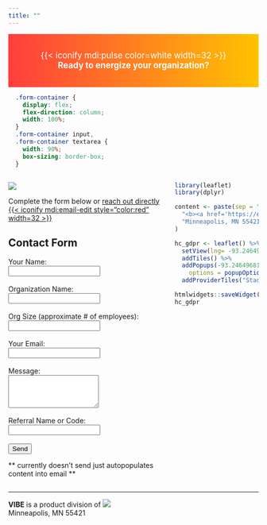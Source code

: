 ```yaml
---
title: ""
---
```


<div style="background:linear-gradient(90deg,#ff3d3d,#ffc300);padding:1em;text-align:center;color:white;font-size:1.2em;">
{{< iconify mdi:pulse color=white width=32 >}}  
**Ready to energize your organization?**
</div> 

```css
  .form-container {
    display: flex;
    flex-direction: column;
    width: 100%;
  }
  .form-container input,
  .form-container textarea {
    width: 90%;
    box-sizing: border-box;
  }
```


::: {.columns}
::: {.column width="65%"}

![](img/call-back.webp)

Complete the form below or [reach out directly {{< iconify mdi:email-edit style="color:red" width=32 >}}](mailto:jtkulas@ergreports.com)

## Contact Form {#contact}

```{=html}
<div class="form-container">
  <form action="/submit-form" method="POST" enctype="multipart/form-data">
    <label for="name">Your Name:</label><br>
    <input type="text" id="name" name="name" required><br><br>
    <label for="org">Organization Name:</label><br>
    <input type="text" id="org" name="organization" required><br><br>
    <label for="siz">Org Size (approximate # of employees):</label><br>
    <input type="text" id="siz" name="size" required><br><br>
    <label for="email">Your Email:</label><br>
    <input type="email" id="email" name="email" required><br><br>
    <label for="message">Message:</label><br>
    <textarea id="message" name="message" rows="4" required></textarea><br><br>
    <label for="code">Referral Name or Code:</label><br>
    <input type="text" id="code" name="code" required><br><br>
    <input type="submit" value="Send" class="btn btn-danger">
  </form>
</div>
```

** currently doesn't send just autopopulates content into email **
:::

::: {.column width="35%"}

```r
library(leaflet)
library(dplyr)

content <- paste(sep = "<br/>",
  "<b><a href='https://ergweb.netlify.app/'>VIBE HQ</a></b>",
  "Minneapolis, MN 55421"
)

hc_gdpr <- leaflet() %>%
  setView(lng= -93.24649681376336, lat=44.99948959471243, zoom=9) %>%
  addTiles() %>%
  addPopups(-93.24649681376336, 44.99948959471243, content,
    options = popupOptions(closeButton = FALSE)) %>%
  addProviderTiles("Stadia.StamenToner")

htmlwidgets::saveWidget(hc_gdpr, "hc_gdpr.html", selfcontained = TRUE, knitrOptions = list())
hc_gdpr

```
:::
:::

---

**[VIBE]{.vibe}** is a product division of [![](img/erg3.png)](https://www.ergreports.com){.external}  
Minneapolis, MN 55421  